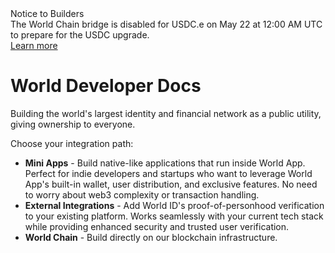 
<div className="mb-6 flex items-center justify-between rounded-2xl bg-gray-900 px-6 py-4">
	<div className="flex-1">
		<div className="font-semibold text-white">Notice to Builders</div>
		<div className="text-gray-300">
			The World Chain bridge is disabled for USDC.e on May 22 at 12:00 AM UTC to prepare for the USDC upgrade.
		</div>
	</div>
	<a href="https://world.org/es-es/blog/announcements/world-integrates-circles-usdc-and-cctp" target="_blank" className="ml-6 whitespace-nowrap rounded-lg bg-white px-4 py-2 text-sm font-medium text-gray-900 hover:bg-gray-50">
		Learn more
	</a>
</div>


<h1 className='sm:text-5xl text-3xl'>World Developer Docs</h1>

<p className='text-xl text-gray-700 my-5'>Building the world's largest identity and financial network as a public utility, giving ownership to everyone.</p>

<p className='text-lg text-gray-600 my-5'>Choose your integration path:</p>
<ul className='list-disc pl-6 text-gray-600 mb-5'>
    <li><strong className="text-black">Mini Apps</strong> - Build native-like applications that run inside World App. Perfect for indie developers and startups who want to leverage World App's built-in wallet, user distribution, and exclusive features. No need to worry about web3 complexity or transaction handling.</li>
    <li><strong className="text-black">External Integrations</strong> - Add World ID's proof-of-personhood verification to your existing platform. Works seamlessly with your current tech stack while providing enhanced security and trusted user verification.</li>
    <li><strong className="text-black">World Chain</strong> - Build directly on our blockchain infrastructure.</li>
</ul>

<span className="grid lg:grid-flow-col gap-x-8 mt-10 sm:grid-cols-3">
    <Card alt="Mini Apps" title={"Create a Mini App"} content="Native like applications integrated in World App" link="/mini-apps" imagePath="/images/docs/mini-apps-cover.png"/>
    <Card alt="External Integrations" title={"External integrations"} content="Add World ID verification to your existing platform" link="/world-id" imagePath="/images/docs/world-id-cover.png"/>
    <Card alt="World Chain" title={"Integrate World Chain"} content="A chain designed for real humans." link="/world-chain" imagePath="/images/docs/worldchain-cover.png"/>
</span>